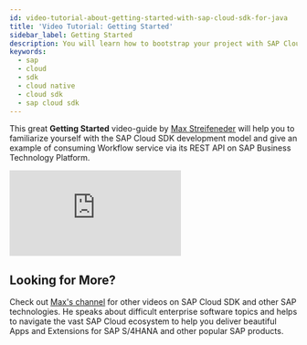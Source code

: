 ```yaml
---
id: video-tutorial-about-getting-started-with-sap-cloud-sdk-for-java
title: 'Video Tutorial: Getting Started'
sidebar_label: Getting Started
description: You will learn how to bootstrap your project with SAP Cloud SDK for Java and learn about consuming Workflow service via its REST API on SAP Business Technology Platform
keywords:
  - sap
  - cloud
  - sdk
  - cloud native
  - cloud sdk
  - sap cloud sdk
---
```


This great **Getting Started** video-guide by [Max Streifeneder](https://www.youtube.com/channel/UCkzNZP9fzLxRyhnGT2ziSRw) will help you to familiarize yourself with the SAP Cloud SDK development model and give an example of consuming Workflow service via its REST API on SAP Business Technology Platform.

<div class="sdk-video-container">

<iframe
  class="sdk-video"
  src="https://www.youtube.com/embed/ug2UcXK2lH4"
  frameborder="0"
  allow="accelerometer; autoplay; encrypted-media; gyroscope; picture-in-picture"
  allowfullscreen
></iframe>

</div>

## Looking for More?

Check out [Max's channel](https://www.youtube.com/channel/UCkzNZP9fzLxRyhnGT2ziSRw) for other videos on SAP Cloud SDK and other SAP technologies.
He speaks about difficult enterprise software topics and helps to navigate the vast SAP Cloud ecosystem to help you deliver beautiful Apps and Extensions for SAP S/4HANA and other popular SAP products.